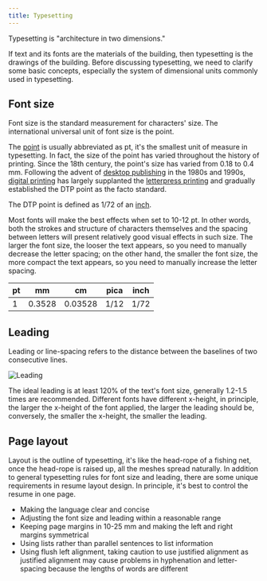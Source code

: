 ```yaml
---
title: Typesetting
---
```


Typesetting is "architecture in two dimensions."

If text and its fonts are the materials of the building, then typesetting is
the drawings of the building. Before discussing typesetting, we need to clarify
some basic concepts, especially the system of dimensional units commonly used in
typesetting.

## Font size

Font size is the standard measurement for characters' size. The international
universal unit of font size is the point.

The [point](<https://en.wikipedia.org/wiki/Point_(typography)>) is usually
abbreviated as pt, it's the smallest unit of measure in typesetting. In fact,
the size of the point has varied throughout the history of printing. Since the
18th century, the point's size has varied from 0.18 to 0.4 mm. Following the
advent of [desktop publishing](https://en.wikipedia.org/wiki/Desktop_publishing)
in the 1980s and 1990s, [digital
printing](https://en.wikipedia.org/wiki/Digital_printing) has largely supplanted
the [letterpress printing](https://en.wikipedia.org/wiki/Printing_press) and
gradually established the DTP point as the facto standard.

The DTP point is defined as 1/72 of an
[inch](https://en.wikipedia.org/wiki/Inch).

Most fonts will make the best effects when set to 10-12 pt. In other words, both
the strokes and structure of characters themselves and the spacing between
letters will present relatively good visual effects in such size. The larger the
font size, the looser the text appears, so you need to manually decrease the
letter spacing; on the other hand, the smaller the font size, the more compact
the text appears, so you need to manually increase the letter spacing.

| pt  | mm     | cm      | pica | inch |
| --- | ------ | ------- | ---- | ---- |
| 1   | 0.3528 | 0.03528 | 1/12 | 1/72 |

## Leading

Leading or line-spacing refers to the distance between the baselines of two
consecutive lines.

![Leading](/static/images/docs/guide/typesetting/1200px-Line_spacing_comparison.svg.webp)

The ideal leading is at least 120% of the text's font size, generally 1.2-1.5
times are recommended. Different fonts have different x-height, in principle,
the larger the x-height of the font applied, the larger the leading should be,
conversely, the smaller the x-height, the smaller the leading.

## Page layout

Layout is the outline of typesetting, it's like the head-rope of a fishing net,
once the head-rope is raised up, all the meshes spread naturally. In addition to
general typesetting rules for font size and leading, there are some unique
requirements in resume layout design. In principle, it's best to control the
resume in one page.

- Making the language clear and concise
- Adjusting the font size and leading within a reasonable range
- Keeping page margins in 10-25 mm and making the left and right margins
  symmetrical
- Using lists rather than parallel sentences to list information
- Using flush left alignment, taking caution to use justified alignment as
  justified alignment may cause problems in hyphenation and letter-spacing
  because the lengths of words are different

